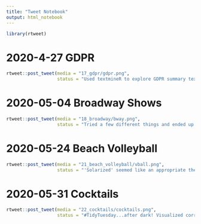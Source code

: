 ```yaml
---
title: "Tweet Notebook"
output: html_notebook
---
```


```r
library(rtweet)
```


# 2020-4-27 GDPR 
```r
rtweet::post_tweet(media = "17_gdpr/gdpr.png",
                   status = "Used textmineR to explore GDPR summary text violations. Results of LDA topic modeling in scatterplot, showing coherence vs. prevalence. #rstats #TidyTuesday")

```
# 2020-05-04 Broadway Shows 
```r
rtweet::post_tweet(media = "18_broadway/bway.png",
                   status = "Tried a few different things and ended up with a basic scatterplot. Y-axis is total share of weekly gross $$$. #rstats #TidyTuesday")
```

# 2020-05-24 Beach Volleyball 
```r
rtweet::post_tweet(media = "21_beach_volleyball/vball.png",
                   status = "'Solarized' seemed like an appropriate theme to handle beach volleyball data. #rstats #TidyTuesday")
```

# 2020-05-31 Cocktails 
```r
rtweet::post_tweet(media = "22_cocktails/cocktails.png",
                   status = "#TidyTuesday...after dark! Visualized correlation pairs of cocktails and graphed the relationships. #rstats")
```


